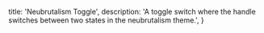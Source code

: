   title: 'Neubrutalism Toggle',
  description: 'A toggle switch where the handle switches between two states in the neubrutalism theme.',
}

<BackButton href="/docs/components/toggle" />
<ComponentPreview path="components/toggle/NeubrutalismToggle" />
